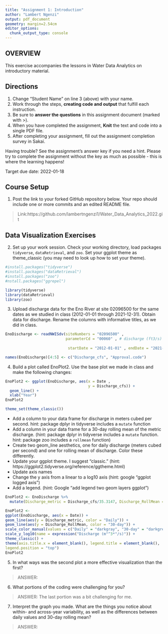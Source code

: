 ```yaml
---
title: "Assignment 1: Introduction"
author: "Lambert Ngenzi"
output: pdf_document
geometry: margin=2.54cm
editor_options: 
  chunk_output_type: console
---
```


## OVERVIEW

This exercise accompanies the lessons in Water Data Analytics on introductory material. 

## Directions
1. Change "Student Name" on line 3 (above) with your name.
3. Work through the steps, **creating code and output** that fulfill each instruction.
4. Be sure to **answer the questions** in this assignment document (marked with >).
6. When you have completed the assignment, **Knit** the text and code into a single PDF file.
8. After completing your assignment, fill out the assignment completion survey in Sakai. 

Having trouble? See the assignment's answer key if you need a hint. Please try to complete the assignment without the key as much as possible - this is where the learning happens!

Target due date: 2022-01-18

## Course Setup

1. Post the link to your forked GitHub repository below. Your repo should include one or more commits and an edited README file.  

>  Link:https://github.com/lambertngenzi1/Water_Data_Analytics_2022.git

## Data Visualization Exercises

2. Set up your work session. Check your working directory, load packages `tidyverse`,  `dataRetrieval`, and `zoo`. Set your ggplot theme as theme_classic (you may need to look up how to set your theme).


```r
#install.packages("tidyverse")
#install.packages("dataRetrieval")
#install.packages("zoo")
#nstall.packages("ggrepel")

library(tidyverse)
library(dataRetrieval)
library(zoo)
```


3. Upload discharge data for the Eno River at site 02096500 for the same dates as we studied in class (2012-01-01 through 2021-12-31). Obtain data for discharge. Rename the columns with informative titles, as we did in class. 

```r
EnoDischarge <- readNWISdv(siteNumbers = "02096500" ,
                           parameterCd = "00060" , # discharge (ft3/s)
 
                            startDate = "2012-01-01" , endDate = "2021-12-31")


```

```r
names(EnoDischarge)[4:5] <- c("Discharge_cfs", "Approval.code")
```

4. Build a plot called EnoPlot2. Use the base plot we made in class and make the following changes: 

```r

EnoPlot2 <- ggplot(EnoDischarge, aes(x = Date ,
                                     y = Discharge_cfs)) +
  geom_line() + 
  xlab("Year")
EnoPlot2
```

```r
theme_set(theme_classic())
```

* Add a column to your data frame for discharge in meters cubed per second. hint: package dplyr in tidyverse includes a `mutate` function
* Add a column in your data frame for a 30-day rolling mean of the metric discharge. (hint: package dplyr in tidyverse includes a `mutate` function. hint: package zoo includes a `rollmean` function)
* Create two geom_line aesthetics, one for daily discharge (meters cubed per second) and one for rolling mean of discharge. Color these differently.
* Update your ggplot theme. I suggest "classic." (hint: https://ggplot2.tidyverse.org/reference/ggtheme.html)
* Update axis names 
* Change the y axis from a linear to a log10 axis (hint: google "ggplot logged axis")
* Add a legend. (hint: Google "add legend two geom layers ggplot")

```r
EnoPlot2 <- EnoDischarge %>%
  mutate(Discharge_metric = Discharge_cfs/35.3147, Discharge_RollMean = rollmean(Discharge_metric, 30, fill = NA))
```



```r
EnoPlot2 <-
ggplot(EnoDischarge, aes(x = Date)) +
geom_line(aes(y = Discharge_metric, color = "Daily")) +
geom_line(aes(y = Discharge_RollMean, color = "30-day")) +
scale_color_manual(values = c("Daily" = "darkgray", "30-day" = "darkgreen")) +
scale_y_log10(name = expression("Discharge (m"^3*"/s)")) +
theme_classic() +
theme(axis.title.x = element_blank(), legend.title = element_blank(),
legend.position = "top")
EnoPlot2
```

5. In what ways was the second plot a more effective visualization than the first? 

> ANSWER: 

6. What portions of the coding were challenging for you?

> ANSWER: The last portion was a bit challenging for me. 

7. Interpret the graph you made. What are the things you notice about within- and across-year variability, as well as the differences between daily values and 30-day rolling mean?

> ANSWER: 

